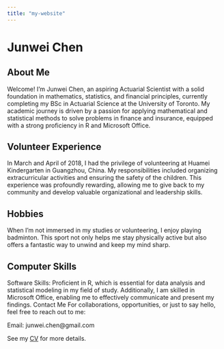 ```yaml
---
title: "my-website"
---
```


# Junwei Chen

## About Me
Welcome! I'm Junwei Chen, an aspiring Actuarial Scientist with a solid foundation in mathematics, statistics, and financial principles, currently completing my BSc in Actuarial Science at the University of Toronto. My academic journey is driven by a passion for applying mathematical and statistical methods to solve problems in finance and insurance, equipped with a strong proficiency in R and Microsoft Office.

## Volunteer Experience
In March and April of 2018, I had the privilege of volunteering at Huamei Kindergarten in Guangzhou, China. My responsibilities included organizing extracurricular activities and ensuring the safety of the children. This experience was profoundly rewarding, allowing me to give back to my community and develop valuable organizational and leadership skills.

## Hobbies
When I'm not immersed in my studies or volunteering, I enjoy playing badminton. This sport not only helps me stay physically active but also offers a fantastic way to unwind and keep my mind sharp.

## Computer Skills
Software Skills: Proficient in R, which is essential for data analysis and statistical modeling in my field of study. Additionally, I am skilled in Microsoft Office, enabling me to effectively communicate and present my findings.
Contact Me
For collaborations, opportunities, or just to say hello, feel free to reach out to me:

Email: junwei.chen@gmail.com

See my [CV](./cv.pdf) for more details.
